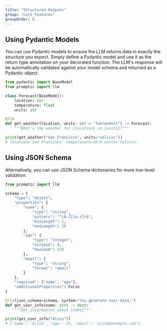 ```yaml
---
title: "Structured Outputs"
group: "Core Features"
groupOrder: 0
---
```


## Using Pydantic Models

You can use Pydantic models to ensure the LLM returns data in exactly the structure you expect. Simply define a Pydantic model and use it as the return type annotation on your decorated function. The LLM's response will be automatically validated against your model schema and returned as a Pydantic object.


```python
from pydantic import BaseModel
from promptic import llm

class Forecast(BaseModel):
    location: str
    temperature: float
    units: str

@llm
def get_weather(location, units: str = "fahrenheit") -> Forecast:
    """What's the weather for {location} in {units}?"""

print(get_weather("San Francisco", units="celsius"))
# location='San Francisco' temperature=16.0 units='Celsius'
```

## Using JSON Schema

Alternatively, you can use JSON Schema dictionaries for more low-level validation:

```python
from promptic import llm

schema = {
    "type": "object",
    "properties": {
        "name": {
            "type": "string",
            "pattern": "^[A-Z][a-z]+$",
            "minLength": 2,
            "maxLength": 20
        },
        "age": {
            "type": "integer",
            "minimum": 0,
            "maximum": 120
        },
        "email": {
            "type": "string",
            "format": "email"
        }
    },
    "required": ["name", "age"],
    "additionalProperties": False
}

@llm(json_schema=schema, system="You generate test data.")
def get_user_info(name: str) -> dict:
    """Get information about {name}"""

print(get_user_info("Alice"))
# {'name': 'Alice', 'age': 25, 'email': 'alice@example.com'}
``` 